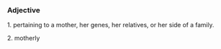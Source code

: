 ===Adjective===

1. pertaining to a mother, her genes, her relatives, or her side of a family.

2. motherly